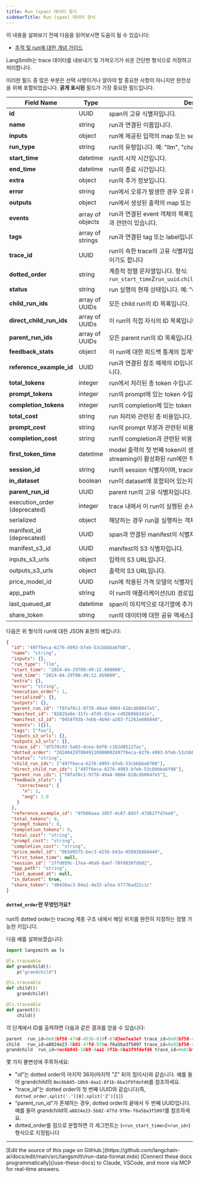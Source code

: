 ```yaml
---
title: Run (span) 데이터 형식
sidebarTitle: Run (span) 데이터 형식
---
```


<Check>
이 내용을 살펴보기 전에 다음을 읽어보시면 도움이 될 수 있습니다:

* [추적 및 run에 대한 개념 가이드](/langsmith/observability-concepts)
</Check>

LangSmith는 trace 데이터를 내보내기 및 가져오기가 쉬운 간단한 형식으로 저장하고 처리합니다.

이러한 필드 중 많은 부분은 선택 사항이거나 알아야 할 중요한 사항이 아니지만 완전성을 위해 포함되었습니다. **굵게 표시된** 필드가 가장 중요한 필드입니다.

| Field Name                    | Type             | Description                                                                                                                   |
| ----------------------------- | ---------------- | ----------------------------------------------------------------------------------------------------------------------------- |
| **id**                        | UUID             | span의 고유 식별자입니다.                                                                                               |
| **name**                      | string           | run과 연결된 이름입니다.                                                                                             |
| **inputs**                    | object           | run에 제공된 입력의 map 또는 set입니다.                                                                                   |
| **run\_type**                 | string           | run의 유형입니다. 예: "llm", "chain", "tool".                                                                                    |
| **start\_time**               | datetime         | run의 시작 시간입니다.                                                                                                        |
| **end\_time**                 | datetime         | run의 종료 시간입니다.                                                                                                          |
| **extra**                     | object           | run의 추가 정보입니다.                                                                                                    |
| **error**                     | string           | run에서 오류가 발생한 경우 오류 메시지입니다.                                                                                |
| **outputs**                   | object           | run에서 생성된 출력의 map 또는 set입니다.                                                                                 |
| **events**                    | array of objects | run과 연결된 event 객체의 목록입니다. 이는 streaming으로 실행된 run과 관련이 있습니다.                           |
| **tags**                      | array of strings | run과 연결된 tag 또는 label입니다.                                                                                       |
| **trace\_id**                 | UUID             | run이 속한 trace의 고유 식별자입니다. 이는 trace의 root run의 `id` 필드이기도 합니다                |
| **dotted\_order**             | string           | 계층적 정렬 문자열입니다. 형식: `run_start_time`Z`run_uuid`.`child_run_start_time`Z`child_run_uuid`...                 |
| **status**                    | string           | run 실행의 현재 상태입니다. 예: "error", "pending", "success"                                                      |
| **child\_run\_ids**           | array of UUIDs   | 모든 child run의 ID 목록입니다.                                                                                               |
| **direct\_child\_run\_ids**   | array of UUIDs   | 이 run의 직접 자식의 ID 목록입니다.                                                                                  |
| **parent\_run\_ids**          | array of UUIDs   | 모든 parent run의 ID 목록입니다.                                                                                              |
| **feedback\_stats**           | object           | 이 run에 대한 피드백 통계의 집계입니다                                                                              |
| **reference\_example\_id**    | UUID             | run과 연결된 참조 예제의 ID입니다. 이는 일반적으로 평가 run에만 존재합니다.                          |
| **total\_tokens**             | integer          | run에서 처리된 총 token 수입니다.                                                                                  |
| **prompt\_tokens**            | integer          | run의 prompt에 있는 token 수입니다.                                                                                    |
| **completion\_tokens**        | integer          | run의 completion에 있는 token 수입니다.                                                                                |
| **total\_cost**               | string           | run 처리와 관련된 총 비용입니다.                                                                                |
| **prompt\_cost**              | string           | run의 prompt 부분과 관련된 비용입니다.                                                                              |
| **completion\_cost**          | string           | run의 completion과 관련된 비용입니다.                                                                               |
| **first\_token\_time**        | datetime         | model 출력의 첫 번째 token이 생성된 시간입니다. `run_type="llm"`이고 streaming이 활성화된 run에만 적용됩니다. |
| **session\_id**               | string           | run의 session 식별자이며, tracing project ID라고도 합니다.                                                         |
| **in\_dataset**               | boolean          | run이 dataset에 포함되어 있는지 여부를 나타냅니다.                                                                           |
| **parent\_run\_id**           | UUID             | parent run의 고유 식별자입니다.                                                                                          |
| execution\_order (deprecated) | integer          | trace 내에서 이 run이 실행된 순서입니다.                                                                    |
| serialized                    | object           | 해당하는 경우 run을 실행하는 객체의 직렬화된 상태입니다.                                                               |
| manifest\_id (deprecated)     | UUID             | span과 연결된 manifest의 식별자입니다.                                                                           |
| manifest\_s3\_id              | UUID             | manifest의 S3 식별자입니다.                                                                                               |
| inputs\_s3\_urls              | object           | 입력의 S3 URL입니다.                                                                                                       |
| outputs\_s3\_urls             | object           | 출력의 S3 URL입니다.                                                                                                      |
| price\_model\_id              | UUID             | run에 적용된 가격 모델의 식별자입니다.                                                                          |
| app\_path                     | string           | 이 run의 애플리케이션(UI) 경로입니다.                                                                                           |
| last\_queued\_at              | datetime         | span이 마지막으로 대기열에 추가된 시간입니다.                                                                                                |
| share\_token                  | string           | run의 데이터에 대한 공유 액세스를 위한 token입니다.                                                                                   |

다음은 위 형식의 run에 대한 JSON 표현의 예입니다:

```json
{
  "id": "497f6eca-6276-4993-bfeb-53cbbbba6f08",
  "name": "string",
  "inputs": {},
  "run_type": "llm",
  "start_time": "2024-04-29T00:49:12.090000",
  "end_time": "2024-04-29T00:49:12.459000",
  "extra": {},
  "error": "string",
  "execution_order": 1,
  "serialized": {},
  "outputs": {},
  "parent_run_id": "f8faf8c1-9778-49a4-9004-628cdb0047e5",
  "manifest_id": "82825e8e-31fc-47d5-83ce-cd926068341e",
  "manifest_s3_id": "0454f93b-7eb6-4b9d-a203-f1261e686840",
  "events": [{}],
  "tags": ["foo"],
  "inputs_s3_urls": {},
  "outputs_s3_urls": {},
  "trace_id": "df570c03-5a03-4cea-8df0-c162d05127ac",
  "dotted_order": "20240429T004912090000Z497f6eca-6276-4993-bfeb-53cbbbba6f08",
  "status": "string",
  "child_run_ids": ["497f6eca-6276-4993-bfeb-53cbbbba6f08"],
  "direct_child_run_ids": ["497f6eca-6276-4993-bfeb-53cbbbba6f08"],
  "parent_run_ids": ["f8faf8c1-9778-49a4-9004-628cdb0047e5"],
  "feedback_stats": {
    "correctness": {
      "n": 1,
      "avg": 1.0
    }
  },
  "reference_example_id": "9fb06aaa-105f-4c87-845f-47d62ffd7ee6",
  "total_tokens": 0,
  "prompt_tokens": 0,
  "completion_tokens": 0,
  "total_cost": "string",
  "prompt_cost": "string",
  "completion_cost": "string",
  "price_model_id": "0b5d9575-bec3-4256-b43a-05893b8b8440",
  "first_token_time": null,
  "session_id": "1ffd059c-17ea-40a8-8aef-70fd0307db82",
  "app_path": "string",
  "last_queued_at": null,
  "in_dataset": true,
  "share_token": "d0430ac3-04a1-4e32-a7ea-57776ad22c1c"
}
```

#### `dotted_order`란 무엇인가요?

run의 dotted order는 tracing 계층 구조 내에서 해당 위치를 완전히 지정하는 정렬 가능한 키입니다.

다음 예를 살펴보겠습니다:

```python
import langsmith as ls

@ls.traceable
def grandchild():
    p("grandchild")

@ls.traceable
def child():
    grandchild()

@ls.traceable
def parent():
    child()
```

각 단계에서 ID를 출력하면 다음과 같은 결과를 얻을 수 있습니다:

```python
parent	run_id=0e01bf50-474d-4536-810f-67d3ee7ea3e7	trace_id=0e01bf50-474d-4536-810f-67d3ee7ea3e7  parent_run_id=null	dotted_order=20240919T171648521691Z0e01bf50-474d-4536-810f-67d3ee7ea3e7
child	run_id=a8024e23-5b82-47fd-970e-f6a5ba3f5097	trace_id=0e01bf50-474d-4536-810f-67d3ee7ea3e7  parent_run_id=0e01bf50-474d-4536-810f-67d3ee7ea3e7	dotted_order=20240919T171648521691Z0e01bf50-474d-4536-810f-67d3ee7ea3e7.20240919T171648523407Za8024e23-5b82-47fd-970e-f6a5ba3f5097
grandchild	run_id=0ec6b845-18b9-4aa1-8f1b-6ba3f9fdefd6	trace_id=0e01bf50-474d-4536-810f-67d3ee7ea3e7  parent_run_id=a8024e23-5b82-47fd-970e-f6a5ba3f5097	dotted_order=20240919T171648521691Z0e01bf50-474d-4536-810f-67d3ee7ea3e7.20240919T171648523407Za8024e23-5b82-47fd-970e-f6a5ba3f5097.20240919T171648523563Z0ec6b845-18b9-4aa1-8f1b-6ba3f9fdefd6
```

몇 가지 불변성에 주목하세요:

* "id"는 dotted order의 마지막 36자(마지막 "Z" 뒤의 접미사)와 같습니다. 예를 들어 grandchild의 `0ec6b845-18b9-4aa1-8f1b-6ba3f9fdefd6`를 참조하세요.
* "trace\_id"는 dotted order의 첫 번째 UUID와 같습니다(즉, `dotted_order.split('.')[0].split('Z')[1]`)
* "parent\_run\_id"가 존재하는 경우, dotted order의 끝에서 두 번째 UUID입니다. 예를 들어 grandchild의 `a8024e23-5b82-47fd-970e-f6a5ba3f5097`를 참조하세요.
* dotted\_order를 점으로 분할하면 각 세그먼트는 (`<run_start_time>Z<run_id>`) 형식으로 지정됩니다

---

<Callout icon="pen-to-square" iconType="regular">
    [Edit the source of this page on GitHub.](https://github.com/langchain-ai/docs/edit/main/src/langsmith/run-data-format.mdx)
</Callout>
<Tip icon="terminal" iconType="regular">
    [Connect these docs programmatically](/use-these-docs) to Claude, VSCode, and more via MCP for    real-time answers.
</Tip>
